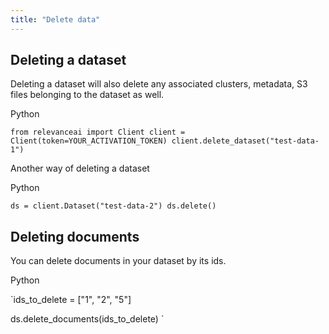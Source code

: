 ```yaml
---
title: "Delete data"
---
```


## Deleting a dataset

Deleting a dataset will also delete any associated clusters, metadata, S3 files belonging to the dataset as well.

Python

`from relevanceai import Client
client = Client(token=YOUR_ACTIVATION_TOKEN)
client.delete_dataset("test-data-1")
`

Another way of deleting a dataset

Python

`ds = client.Dataset("test-data-2")
ds.delete()
`

## Deleting documents

You can delete documents in your dataset by its ids.

Python

`ids_to_delete = ["1", "2", "5"]

ds.delete_documents(ids_to_delete)
`